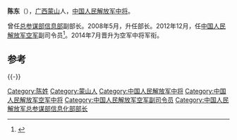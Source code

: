 {{他用
|subject=中国人民解放军中将
|other=同名或類似名的其它條目描述
|陈东
}}

'''陈东'''（{{bd|1956年||}}），[[广西壮族自治区|广西]][[蒙山县|蒙山]]人，[[中国人民解放军中将|中国人民解放军中将]]。

曾任[[中央军委联合参谋部信息通信局|总参谋部信息部]]副部长。2008年5月，升任部长。2012年12月，任[[中国人民解放军空军|中国人民解放军空军]]副司令员<ref>{{cite news|title=中国和印尼举行联合反恐训练|url=http://www.chinadaily.com.cn/micro-reading/dzh/2013-11-11/content_10557577.html|accessdate=2014-12-11|newspaper=中国日报|archive-url=https://web.archive.org/web/20141211093903/http://www.chinadaily.com.cn/micro-reading/dzh/2013-11-11/content_10557577.html|archive-date=2014-12-11|dead-url=yes}}</ref>。2014年7月晋升为空军中将军衔。

==参考==
{{reflist}}

{{-}}
{{start box}}
{{s-mil|pla}}
{{s-before|[[张训才|张训才]]}}
{{s-title|[[中央军委联合参谋部信息通信局|中国人民解放军总参谋部信息化部]]部长|2008年5月-2012年12月}} 
{{s-after|[[王克斌|王克斌]]}}
{{end box}}

{{中国军事人物小作品}}

[[Category:陈姓|Category:陈姓]]
[[Category:蒙山人|Category:蒙山人]]
[[Category:中国人民解放军中将|Category:中国人民解放军中将]]
[[Category:中国人民解放军空军中将|Category:中国人民解放军空军中将]]
[[Category:中国人民解放军空军副司令员|Category:中国人民解放军空军副司令员]]
[[Category:中国人民解放军总参谋部信息化部部长|Category:中国人民解放军总参谋部信息化部部长]]